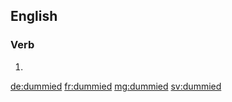 ==English==

===Verb===
{{head|en|verb form}}

# {{en-past of|dummy}}

[[de:dummied]]
[[fr:dummied]]
[[mg:dummied]]
[[sv:dummied]]
